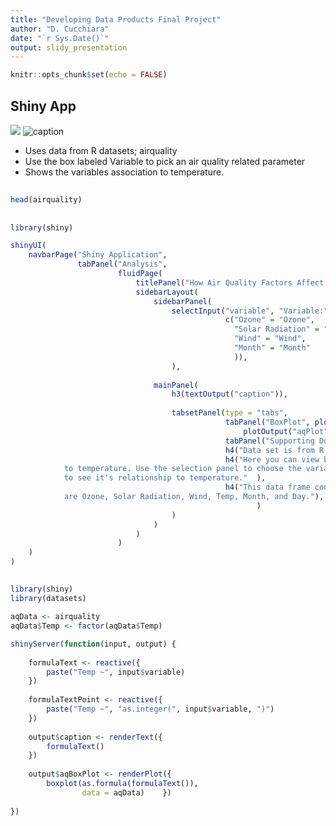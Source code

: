 ---
title: "Developing Data Products Final Project"
author: "D. Cucchiara"
date: "`r Sys.Date()`"
output: slidy_presentation
---

```{r setup, include=FALSE}
knitr::opts_chunk$set(echo = FALSE)
```


## Shiny App
![](app.jpg)
![caption](My shiny app.)


- Uses data from R datasets; airquality
- Use the box labeled Variable to pick an air quality related parameter
- Shows the variables association to temperature. 

##
```{r, echo=FALSE}
head(airquality)
```

##
```{r, echo = TRUE}
library(shiny)

shinyUI(
    navbarPage("Shiny Application",
               tabPanel("Analysis",
                        fluidPage(
                            titlePanel("How Air Quality Factors Affect Temperature"),
                            sidebarLayout(
                                sidebarPanel(
                                    selectInput("variable", "Variable:",
                                                c("Ozone" = "Ozone",
                                                  "Solar Radiation" = "Solar.R",
                                                  "Wind" = "Wind",
                                                  "Month" = "Month"
                                                  )),
                                    ),
                                
                                mainPanel(
                                    h3(textOutput("caption")),
                                    
                                    tabsetPanel(type = "tabs", 
                                                tabPanel("BoxPlot", plotOutput("aqBoxPlot")),
                                                    plotOutput("aqPlot"),
                                                tabPanel("Supporting Documentation"),
                                                h4("Data set is from R datasets, airquality"),
                                                h4("Here you can view box plots of airquality data as it relates
            to temperature. Use the selection panel to choose the variable 
            to see it's relationship to temperature."  ),
                                                h4("This data frame contains 153 observations and 6 variables. Variables
            are Ozone, Solar Radiation, Wind, Temp, Month, and Day."),
                                                       )
                                    )
                                )
                            )
                        )
    )
)

```

##
```{r, echo=TRUE}
library(shiny)
library(datasets)

aqData <- airquality
aqData$Temp <- factor(aqData$Temp)

shinyServer(function(input, output) {
    
    formulaText <- reactive({
        paste("Temp ~", input$variable)
    })
    
    formulaTextPoint <- reactive({
        paste("Temp ~", "as.integer(", input$variable, ")")
    })
    
    output$caption <- renderText({
        formulaText()
    })
    
    output$aqBoxPlot <- renderPlot({
        boxplot(as.formula(formulaText()), 
                data = aqData)    })
    
})
```


